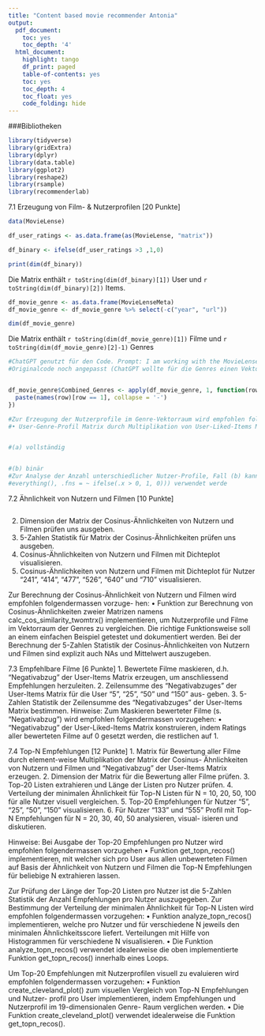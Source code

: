 ```yaml
---
title: "Content based movie recommender Antonia"
output:
  pdf_document:
    toc: yes
    toc_depth: '4'
  html_document:
    highlight: tango
    df_print: paged
    table-of-contents: yes
    toc: yes
    toc_depth: 4
    toc_float: yes
    code_folding: hide
---
```


###Bibliotheken
```r
library(tidyverse)
library(gridExtra)
library(dplyr)
library(data.table)
library(ggplot2)
library(reshape2)
library(rsample)
library(recommenderlab)
```


7.1 Erzeugung von Film- & Nutzerprofilen [20 Punkte]


```r
data(MovieLense)

df_user_ratings <- as.data.frame(as(MovieLense, "matrix"))

```

```r
df_binary <- ifelse(df_user_ratings >3 ,1,0)

```


```r
print(dim(df_binary))
```
Die Matrix enthält `r toString(dim(df_binary)[1])` User und `r toString(dim(df_binary)[2])` Items. 

```r
df_movie_genre <- as.data.frame(MovieLenseMeta)
df_movie_genre <- df_movie_genre %>% select(-c("year", "url"))

```


```r
dim(df_movie_genre)

```
Die Matrix enthält `r toString(dim(df_movie_genre)[1])` Filme und `r toString(dim(df_movie_genre)[2]-1)` Genres  


```r
#ChatGPT genutzt für den Code. Prompt: I am working with the MovieLense dataframe and I need to modify the MovieLenseMeta dataframe to have an additional column with the combination of genres. so if a movie has "Action" and "Adventure" as their genres, the column should have "Action-Adventure" as value. can you help me write this code?
#Originalcode noch angepasst (ChatGPT wollte für die Genres einen Vektor schreiben mit den expliziten Genre-Namen. Da aber die Titel Spalte keine 1er enthält habe ich es weggelelassen)


df_movie_genre$Combined_Genres <- apply(df_movie_genre, 1, function(row) {
  paste(names(row)[row == 1], collapse = '-')
})

```

```r
#Zur Erzeugung der Nutzerprofile im Genre-Vektorraum wird empfohlen folgendermassen vorzugehen: 
#• User-Genre-Profil Matrix durch Multiplikation von User-Liked-Items Matrix und Movie-Genre Matrix erzeugen.

```

```r

```


```r
#(a) vollständig


#(b) binär 
#Zur Analyse der Anzahl unterschiedlicher Nutzer-Profile, Fall (b) kann z.B. mutate(across(.cols =
#everything(), .fns = ~ ifelse(.x > 0, 1, 0))) verwendet werde


```


7.2 Ähnlichkeit von Nutzern und Filmen [10 Punkte]
```r

```


2. Dimension der Matrix der Cosinus-Ähnlichkeiten von Nutzern und Filmen prüfen uns ausgeben.
3. 5-Zahlen Statistik für Matrix der Cosinus-Ähnlichkeiten prüfen uns ausgeben.
4. Cosinus-Ähnlichkeiten von Nutzern und Filmen mit Dichteplot visualisieren.
5. Cosinus-Ähnlichkeiten von Nutzern und Filmen mit Dichteplot für Nutzer “241”, “414”, “477”, “526”,
“640” und “710” visualisieren.



Zur Berechnung der Cosinus-Ähnlichkeit von Nutzern und Filmen wird empfohlen folgendermassen vorzuge-
hen:
• Funktion zur Berechnung von Cosinus-Ähnlichkeiten zweier Matrizen namens calc_cos_similarity_twomtrx()
implementieren, um Nutzerprofile und Filme im Vektorraum der Genres zu vergleichen. Die richtige
Funktionsweise soll an einem einfachen Beispiel getestet und dokumentiert werden.
Bei der Berechnung der 5-Zahlen Statistik der Cosinus-Ähnlichkeiten von Nutzern und Filmen sind explizit
auch NAs und Mittelwert auszugeben.



7.3 Empfehlbare Filme [6 Punkte]
1. Bewertete Filme maskieren, d.h. “Negativabzug” der User-Items Matrix erzeugen, um anschliessend
Empfehlungen herzuleiten.
2. Zeilensumme des “Negativabzuges” der User-Items Matrix für die User “5”, “25”, “50” und “150” aus-
geben.
3. 5-Zahlen Statistik der Zeilensumme des “Negativabzuges” der User-Items Matrix bestimmen.
Hinweise:
Zum Maskieren bewerteter Filme (s. “Negativabzug”) wird empfohlen folgendermassen vorzugehen:
• “Negativabzug” der User-Liked-Items Matrix konstruieren, indem Ratings aller bewerteten Filme auf 0
gesetzt werden, die restlichen auf 1.




7.4 Top-N Empfehlungen [12 Punkte]
1. Matrix für Bewertung aller Filme durch element-weise Multiplikation der Matrix der Cosinus-
Ähnlichkeiten von Nutzern und Filmen und “Negativabzug” der User-Items Matrix erzeugen.
2. Dimension der Matrix für die Bewertung aller Filme prüfen.
3. Top-20 Listen extrahieren und Länge der Listen pro Nutzer prüfen.
4. Verteilung der minimalen Ähnlichkeit für Top-N Listen für N = 10, 20, 50, 100 für alle Nutzer visuell
vergleichen.
5. Top-20 Empfehlungen für Nutzer “5”, “25”, “50”, “150” visualisieren.
6. Für Nutzer “133” und “555” Profil mit Top-N Empfehlungen für N = 20, 30, 40, 50 analysieren, visual-
isieren und diskutieren.


Hinweise:
Bei Ausgabe der Top-20 Empfehlungen pro Nutzer wird empfohlen folgendermassen vorzugehen
• Funktion get_topn_recos() implementieren, mit welcher sich pro User aus allen unbewerteten Filmen
auf Basis der Ähnlichkeit von Nutzern und Filmen die Top-N Empfehlungen für beliebige N extrahieren
lassen.

Zur Prüfung der Länge der Top-20 Listen pro Nutzer ist die 5-Zahlen Statistik der Anzahl Empfehlungen pro
Nutzer auszugegeben.
Zur Bestimmung der Verteilung der minimalen Ähnlichkeit für Top-N Listen wird empfohlen folgendermassen
vorzugehen:
• Funktion analyze_topn_recos() implementieren, welche pro Nutzer und für verschiedene N jeweils
den minimalen Ähnlichkeitsscore liefert. Verteilungen mit Hilfe von Histogrammen für verschiedene N
visualisieren.
• Die Funktion analyze_topn_recos() verwendet idealerweise die oben implementierte Funktion
get_topn_recos() innerhalb eines Loops.

Um Top-20 Empfehlungen mit Nutzerprofilen visuell zu evaluieren wird empfohlen folgendermassen
vorzugehen:
• Funktion create_cleveland_plot() zum visuellen Vergleich von Top-N Empfehlungen und Nutzer-
profil pro User implementieren, indem Empfehlungen und Nutzerprofil im 19-dimensionalen Genre-
Raum verglichen werden.
• Die Funktion create_cleveland_plot() verwendet idealerweise die Funktion get_topn_recos().
